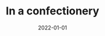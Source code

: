 ---
cover: "./confectionery.png"
date: "2022-01-01"
title: "In a confectionery"
defer: false
slug: "/confectionery"
areas: 
   - .
---